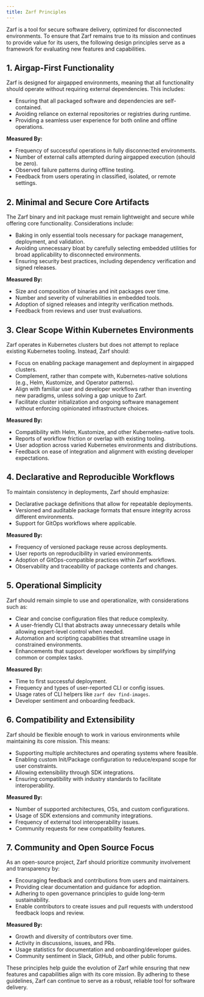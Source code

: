 ```yaml
---
title: Zarf Principles
---
```


Zarf is a tool for secure software delivery, optimized for disconnected environments. To ensure that Zarf remains true to its mission and continues to provide value for its users, the following design principles serve as a framework for evaluating new features and capabilities.

## 1. Airgap-First Functionality
Zarf is designed for airgapped environments, meaning that all functionality should operate without requiring external dependencies. This includes:
- Ensuring that all packaged software and dependencies are self-contained.
- Avoiding reliance on external repositories or registries during runtime.
- Providing a seamless user experience for both online and offline operations.

**Measured By:**
- Frequency of successful operations in fully disconnected environments.
- Number of external calls attempted during airgapped execution (should be zero).
- Observed failure patterns during offline testing.
- Feedback from users operating in classified, isolated, or remote settings.

## 2. Minimal and Secure Core Artifacts
The Zarf binary and init package must remain lightweight and secure while offering core functionality. Considerations include:
- Baking in only essential tools necessary for package management, deployment, and validation.
- Avoiding unnecessary bloat by carefully selecting embedded utilities for broad applicability to disconnected environments.
- Ensuring security best practices, including dependency verification and signed releases.

**Measured By:**
- Size and composition of binaries and init packages over time.
- Number and severity of vulnerabilities in embedded tools.
- Adoption of signed releases and integrity verification methods.
- Feedback from reviews and user trust evaluations.

## 3. Clear Scope Within Kubernetes Environments
Zarf operates in Kubernetes clusters but does not attempt to replace existing Kubernetes tooling. Instead, Zarf should:
- Focus on enabling package management and deployment in airgapped clusters.
- Complement, rather than compete with, Kubernetes-native solutions (e.g., Helm, Kustomize, and Operator patterns).
- Align with familiar user and developer workflows rather than inventing new paradigms, unless solving a gap unique to Zarf.
- Facilitate cluster initialization and ongoing software management without enforcing opinionated infrastructure choices.

**Measured By:**
- Compatibility with Helm, Kustomize, and other Kubernetes-native tools.
- Reports of workflow friction or overlap with existing tooling.
- User adoption across varied Kubernetes environments and distributions.
- Feedback on ease of integration and alignment with existing developer expectations.

## 4. Declarative and Reproducible Workflows
To maintain consistency in deployments, Zarf should emphasize:
- Declarative package definitions that allow for repeatable deployments.
- Versioned and auditable package formats that ensure integrity across different environments.
- Support for GitOps workflows where applicable.

**Measured By:**
- Frequency of versioned package reuse across deployments.
- User reports on reproducibility in varied environments.
- Adoption of GitOps-compatible practices within Zarf workflows.
- Observability and traceability of package contents and changes.

## 5. Operational Simplicity
Zarf should remain simple to use and operationalize, with considerations such as:
- Clear and concise configuration files that reduce complexity.
- A user-friendly CLI that abstracts away unnecessary details while allowing expert-level control when needed.
- Automation and scripting capabilities that streamline usage in constrained environments.
- Enhancements that support developer workflows by simplifying common or complex tasks.

**Measured By:**
- Time to first successful deployment.
- Frequency and types of user-reported CLI or config issues.
- Usage rates of CLI helpers like `zarf dev find-images`.
- Developer sentiment and onboarding feedback.

## 6. Compatibility and Extensibility
Zarf should be flexible enough to work in various environments while maintaining its core mission. This means:
- Supporting multiple architectures and operating systems where feasible.
- Enabling custom Init/Package configuration to reduce/expand scope for user constraints. 
- Allowing extensibility through SDK integrations.
- Ensuring compatibility with industry standards to facilitate interoperability.

**Measured By:**
- Number of supported architectures, OSs, and custom configurations.
- Usage of SDK extensions and community integrations.
- Frequency of external tool interoperability issues.
- Community requests for new compatibility features.

## 7. Community and Open Source Focus
As an open-source project, Zarf should prioritize community involvement and transparency by:
- Encouraging feedback and contributions from users and maintainers.
- Providing clear documentation and guidance for adoption.
- Adhering to open governance principles to guide long-term sustainability.
- Enable contributors to create issues and pull requests with understood feedback loops and review.

**Measured By:**
- Growth and diversity of contributors over time.
- Activity in discussions, issues, and PRs.
- Usage statistics for documentation and onboarding/developer guides.
- Community sentiment in Slack, GitHub, and other public forums.

These principles help guide the evolution of Zarf while ensuring that new features and capabilities align with its core mission. By adhering to these guidelines, Zarf can continue to serve as a robust, reliable tool for software delivery.
